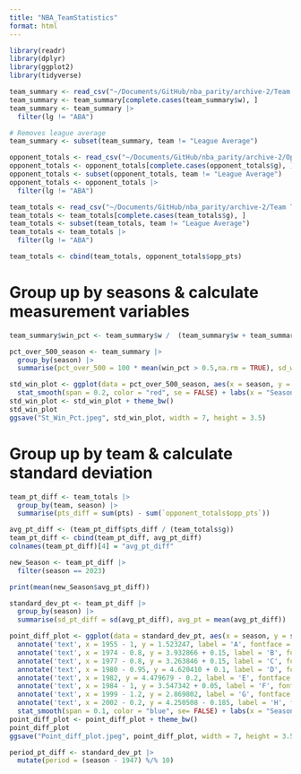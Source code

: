 ```yaml
---
title: "NBA_TeamStatistics"
format: html
---
```

```r
library(readr)
library(dplyr)
library(ggplot2)
library(tidyverse)
```


```r
team_summary <- read_csv("~/Documents/GitHub/nba_parity/archive-2/Team Summaries.csv")
team_summary <- team_summary[complete.cases(team_summary$w), ]
team_summary <- team_summary |>
  filter(lg != "ABA")

# Removes league average
team_summary <- subset(team_summary, team != "League Average")

opponent_totals <- read_csv("~/Documents/GitHub/nba_parity/archive-2/Opponent Totals.csv")
opponent_totals <- opponent_totals[complete.cases(opponent_totals$g), ]
opponent_totals <- subset(opponent_totals, team != "League Average")
opponent_totals <- opponent_totals |>
  filter(lg != "ABA")

team_totals <- read_csv("~/Documents/GitHub/nba_parity/archive-2/Team Totals.csv")
team_totals <- team_totals[complete.cases(team_totals$g), ]
team_totals <- subset(team_totals, team != "League Average")
team_totals <- team_totals |>
  filter(lg != "ABA")

team_totals <- cbind(team_totals, opponent_totals$opp_pts)
```


# Group up by seasons & calculate measurement variables
```r
team_summary$win_pct <- team_summary$w /  (team_summary$w + team_summary$l)

pct_over_500_season <- team_summary |>
  group_by(season) |>
  summarise(pct_over_500 = 100 * mean(win_pct > 0.5,na.rm = TRUE), sd_win_pct = sd(win_pct))

```


```r
std_win_plot <- ggplot(data = pct_over_500_season, aes(x = season, y = sd_win_pct)) + geom_point(color = "blue") + 
  stat_smooth(span = 0.2, color = "red", se = FALSE) + labs(x = "Seasons", y = "Standard Deviation of Win Percentage") + ggtitle("Variability of Win Percentage for Each NBA Season")
std_win_plot <- std_win_plot + theme_bw()
std_win_plot
ggsave("St_Win_Pct.jpeg", std_win_plot, width = 7, height = 3.5)
```


# Group up by team & calculate standard deviation
```r
team_pt_diff <- team_totals |>
  group_by(team, season) |>
  summarise(pts_diff = sum(pts) - sum(`opponent_totals$opp_pts`))

avg_pt_diff <- (team_pt_diff$pts_diff / (team_totals$g))
team_pt_diff <- cbind(team_pt_diff, avg_pt_diff)
colnames(team_pt_diff)[4] = "avg_pt_diff"

new_Season <- team_pt_diff |>
  filter(season == 2023)

print(mean(new_Season$avg_pt_diff))

standard_dev_pt <- team_pt_diff |>
  group_by(season) |>
  summarise(sd_pt_diff = sd(avg_pt_diff), avg_pt = mean(avg_pt_diff))

point_diff_plot <- ggplot(data = standard_dev_pt, aes(x = season, y = sd_pt_diff)) + geom_point(color = "red") + 
  annotate('text', x = 1955 - 1, y = 1.523247, label = 'A', fontface = "bold") + 
  annotate('text', x = 1974 - 0.8, y = 3.932866 + 0.15, label = 'B', fontface = "bold") + 
  annotate('text', x = 1977 - 0.8, y = 3.263846 + 0.15, label = 'C', fontface = "bold") +
  annotate('text', x = 1980 - 0.95, y = 4.620410 + 0.1, label = 'D', fontface = "bold") +
  annotate('text', x = 1982, y = 4.479679 - 0.2, label = 'E', fontface = "bold") +
  annotate('text', x = 1984 - 1, y = 3.547342 + 0.05, label = 'F', fontface = "bold") +
  annotate('text', x = 1999 - 1.2, y = 2.869802, label = 'G', fontface = "bold") +
  annotate('text', x = 2002 - 0.2, y = 4.250508 - 0.185, label = 'H', fontface = "bold") +
  stat_smooth(span = 0.1, color = "blue", se= FALSE) + labs(x = "Seasons", y = "Standard Deviation of Point Differential") + ggtitle("Standard Deviation of Average Point Differential for Each NBA Season")
point_diff_plot <- point_diff_plot + theme_bw()
point_diff_plot
ggsave("Point_diff_plot.jpeg", point_diff_plot, width = 7, height = 3.5)

period_pt_diff <- standard_dev_pt |>
  mutate(period = (season - 1947) %/% 10)
```

